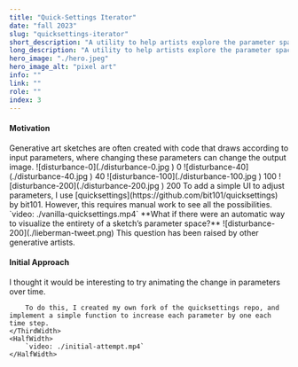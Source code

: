 ```yaml
---
title: "Quick-Settings Iterator"
date: "fall 2023"
slug: "quicksettings-iterator"
short_description: "A utility to help artists explore the parameter spaces of their sketches."
long_description: "A utility to help artists explore the parameter spaces of their sketches."
hero_image: "./hero.jpeg"
hero_image_alt: "pixel art"
info: ""
link: ""
role: ""
index: 3
---
```


#### Motivation
<FlexContainer>
    <ThirdWidth>
        Generative art sketches are often created with code that draws according to input parameters, where changing these parameters can change the output image.
    </ThirdWidth>
    <HalfWidth>
        <FlexContainer>
            <HalfWidth>
                ![disturbance-0](./disturbance-0.jpg )
                <Caption>0</Caption>
            </HalfWidth>
            <HalfWidth>
                ![disturbance-40](./disturbance-40.jpg )
                <Caption>40</Caption>
            </HalfWidth>
            <HalfWidth>
                ![disturbance-100](./disturbance-100.jpg )
                <Caption>100</Caption>
            </HalfWidth>
            <HalfWidth>
                ![disturbance-200](./disturbance-200.jpg )
                <Caption>200</Caption>
            </HalfWidth>
        </FlexContainer>
    </HalfWidth>
</FlexContainer>
<FlexContainer>
    <ThirdWidth>
        To add a simple UI to adjust parameters, I use [quicksettings](https://github.com/bit101/quicksettings) by bit101.
        However, this requires manual work to see all the possibilities.
    </ThirdWidth>
    <HalfWidth>
        `video: ./vanilla-quicksettings.mp4`
    </HalfWidth>
</FlexContainer>
<FlexContainer>
    <ThirdWidth>
        **What if there were an automatic way to visualize the entirety of a sketch’s parameter space?**
    </ThirdWidth>
    <HalfWidth>
        ![disturbance-200](./lieberman-tweet.png)
        <Caption>This question has been raised by other generative artists.</Caption>
    </HalfWidth>
</FlexContainer>

#### Initial Approach
<FlexContainer>
    <ThirdWidth>
        I thought it would be interesting to try animating the change in parameters over time.

        To do this, I created my own fork of the quicksettings repo, and implement a simple function to increase each parameter by one each time step.
    </ThirdWidth>
    <HalfWidth>
        `video: ./initial-attempt.mp4`
    </HalfWidth>
</FlexContainer>